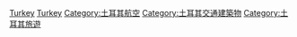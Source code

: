 {{Catnav|頁面分類|社會|交通|歐洲交通|歐洲機場}}
{{Catnav|頁面分類|社會|交通|亞洲交通|亞洲機場}}
{{Commonscat|Airports in Turkey}}

[[Category:亞洲各國機場|Turkey]]
[[Category:歐洲各國機場|Turkey]]
[[Category:土耳其航空|Category:土耳其航空]]
[[Category:土耳其交通建築物|Category:土耳其交通建築物]]
[[Category:土耳其旅遊|Category:土耳其旅遊]]